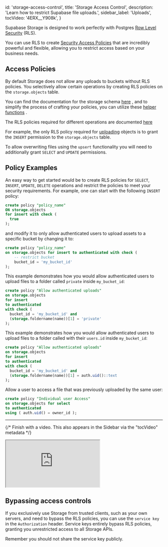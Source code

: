 
  id: 'storage-access-control',
  title: 'Storage Access Control',
  description: 'Learn how to restrict Supabase file uploads.',
  sidebar_label: 'Uploads',
  tocVideo: '4ERX__Y908k',
}

Supabase Storage is designed to work perfectly with Postgres [Row Level Security](https://supabase.com/docs/guides/database/postgres/row-level-security) (RLS).

You can use RLS to create [Security Access Policies](https://www.postgresql.org/docs/current/sql-createpolicy.html) that are incredibly powerful and flexible, allowing you to restrict access based on your business needs.

## Access Policies

By default Storage does not allow any uploads to buckets without RLS policies. You selectively allow certain operations by creating RLS policies on the `storage.objects` table.

You can find the documentation for the storage schema [here](/docs/guides/storage/schema/design) , and to simplify the process of crafting your policies, you can utilize these [helper functions](/docs/guides/storage/schema/helper-functions) .

<Admonition type="note">

The RLS policies required for different operations are documented [here](/docs/reference/javascript/storage-createbucket)

</Admonition>

For example, the only RLS policy required for [uploading](/docs/reference/javascript/storage-from-upload) objects is to grant the `INSERT` permission to the `storage.objects` table.

To allow overwriting files using the `upsert` functionality you will need to additionally grant `SELECT` and `UPDATE` permissions.

## Policy Examples

An easy way to get started would be to create RLS policies for `SELECT`, `INSERT`, `UPDATE`, `DELETE` operations and restrict the policies to meet your security requirements. For example, one can start with the following `INSERT` policy:

```sql
create policy "policy_name"
ON storage.objects
for insert with check (
  true
);
```

and modify it to only allow authenticated users to upload assets to a specific bucket by changing it to:

```sql
create policy "policy_name"
on storage.objects for insert to authenticated with check (
    -- restrict bucket
    bucket_id = 'my_bucket_id'
);
```

This example demonstrates how you would allow authenticated users to upload files to a folder called `private` inside `my_bucket_id`:

```sql
create policy "Allow authenticated uploads"
on storage.objects
for insert
to authenticated
with check (
  bucket_id = 'my_bucket_id' and
  (storage.foldername(name))[1] = 'private'
);
```

This example demonstrates how you would allow authenticated users to upload files to a folder called with their `users.id` inside `my_bucket_id`:

```sql
create policy "Allow authenticated uploads"
on storage.objects
for insert
to authenticated
with check (
  bucket_id = 'my_bucket_id' and
  (storage.foldername(name))[1] = auth.uid()::text
);
```

Allow a user to access a file that was previously uploaded by the same user:

```sql
create policy "Individual user Access"
on storage.objects for select
to authenticated
using ( auth.uid() = owner_id );
```

---

{/* Finish with a video. This also appears in the Sidebar via the "tocVideo" metadata */}

<div className="video-container">
  <iframe
    src="https://www.youtube-nocookie.com/embed/4ERX__Y908k"
    frameBorder="1"
    allow="accelerometer; autoplay; clipboard-write; encrypted-media; gyroscope; picture-in-picture"
    allowFullScreen
  ></iframe>
</div>

## Bypassing access controls

If you exclusively use Storage from trusted clients, such as your own servers, and need to bypass the RLS policies, you can use the `service key` in the `Authorization` header. Service keys entirely bypass RLS policies, granting you unrestricted access to all Storage APIs.

Remember you should not share the service key publicly.



